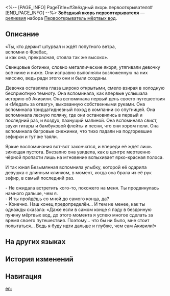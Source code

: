 <%-- [PAGE_INFO]
PageTitle=#Звёздный якорь первооткрывателя#
[END_PAGE_INFO] --%>
{{Реликвия Инфобокс
|id          = 61174
|Изображение = Предмет Звёздный якорь первооткрывателя.png
|Набор       = Первооткрыватель мёртвых вод
|Предмет     = Ноги
|Упоминания  = 
}}
{{Описание|Тяжёлые ботинки в форме судового якоря. Их владелица готова к тому, что больше никогда не вернётся на поверхность.}}
'''Звёздный якорь первооткрывателя''' — [[реликвия]] набора [[Первооткрыватель мёртвых вод]].

==Описание==
«Ты, кто держит штурвал и ждёт попутного ветра,<br />вспомни о Фребас,<br />и как она, прекрасная, стояла так же высоко».

Свинцовые ботинки, словно металлические якоря, утягивали девочку всё ниже и ниже. Они исправно выполняли возложенную на них миссию, ведь ради этого они и были созданы.

Девочка оставляла глаза широко открытыми, смело взирая в холодную бесприютную темноту. Она вспоминала, как впервые услышала историю об Акивили. Она вспоминала первый день своего путешествия и «Медаль за отвагу», выкованную собственными руками. Она вспоминала тридцатидневный поход в компании со спутницей. Она вспоминала лесную поляну, где они остановились в первый и последний раз, и воздух, пахнущий малиной. Она вспоминала свист, звуки гитары и бамбуковой флейты и песни, что они хором пели. Она вспоминала багровые снежинки, что тихо падали на подгоревшие зефирки и тут же таяли.

Яркие воспоминания вот-вот закончатся, и впереди её ждёт лишь зияющая пустота. Внезапно она увидела, как в центре мертвенно чёрной пропасти лишь на мгновение вспыхивает ярко-красная полоса.

И так юная Безымянная вспомнила улыбку, которой её одарила девушка с длинным клинком, в момент, когда она брала из её рук зефир, в самый последний раз.

- Не ожидала встретить кого-то, похожего на меня. Ты продвинулась намного дальше, чем я.<br />- И ты пройдёшь со мной до самого конца, да?<br />- Конечно. Наш конец предопределён... И тем не менее, как ты однажды сказала: «Даже если в самом конце я паду в бездонную пучину мёртвых вод, до этого момента я успею многое сделать за время своего путешествия. Поэтому... что бы ни было, мне стоит попытаться... Ведь я буду идти дальше и глубже, чем сам Акивили!»

==На других языках==
{{На других языках
|en   = Pioneer's Starfaring Anchor
|zhs  = 先驱的泊星桩锚
|zht  = 先驅的泊星樁錨
|ja   = {{Rubi|先駆者|せんくしゃ}}の{{Rubi|星|ほし}}に{{Rubi|泊|と}}まるアンカー
|ko   = 선구자의 별에 정박하는 닻
|es   = Botas de ancla de la pionera
|fr   = Bottes marchétoiles d'exploratrice
|ru   = Звёздный якорь первооткрывателя
|th   = Pioneer's Starfaring Anchor
|vi   = Mỏ Neo Du Hành Tiên Phong
|de   = Astraler Anker der Pionierin
|id   = Pioneer's Starfaring Anchor
|pt   = Âncora Estelar da Pioneira
}}

==История изменений==
{{История изменений|3.5}}

==Навигация==
{{Набор Реликвий Навбокс|Первооткрыватель мёртвых вод}}

[[en:]]